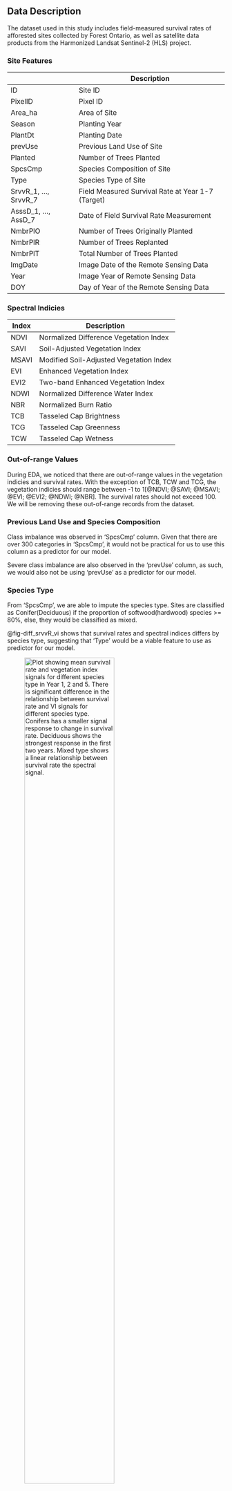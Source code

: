 ## Data Description

The dataset used in this study includes field-measured survival rates of afforested sites collected by Forest Ontario, as well as satellite data products from the Harmonized Landsat Sentinel-2 (HLS) project. 

### Site Features
||Description|
|-----|-----------|
|ID|Site ID|
|PixelID| Pixel ID|
|Area_ha|Area of Site|
|Season| Planting Year|
|PlantDt| Planting Date|
|prevUse| Previous Land Use of Site|
|Planted| Number of Trees Planted|
|SpcsCmp| Species Composition of Site|
|Type| Species Type of Site|
|SrvvR_1, ..., SrvvR_7| Field Measured Survival Rate at Year 1-7 (Target)|
|AsssD_1, ..., AssD_7| Date of Field Survival Rate Measurement|
|NmbrPlO| Number of Trees Originally Planted|
|NmbrPlR| Number of Trees Replanted|
|NmbrPlT| Total Number of Trees Planted|
|ImgDate| Image Date of the Remote Sensing Data|
|Year| Image Year of Remote Sensing Data|
|DOY| Day of Year of the Remote Sensing Data|

### Spectral Indicies
|Index|Description|
|-----|-----------|
|NDVI | Normalized Difference Vegetation Index|
|SAVI |Soil-Adjusted Vegetation Index|
|MSAVI |Modified Soil-Adjusted Vegetation Index|
|EVI |Enhanced Vegetation Index|
|EVI2|Two-band Enhanced Vegetation Index|
|NDWI |Normalized Difference Water Index|
|NBR |Normalized Burn Ratio|
|TCB |Tasseled Cap Brightness|
|TCG |Tasseled Cap Greenness|
|TCW |Tasseled Cap Wetness|


### Out-of-range Values
During EDA, we noticed that there are out-of-range values in the vegetation indicies and survival rates. With the exception of TCB, TCW and TCG, the vegetation indicies should range between -1 to 1[@NDVI; @SAVI; @MSAVI; @EVI;  @EVI2; @NDWI; @NBR]. The survival rates should not exceed 100. We will be removing these out-of-range records from the dataset.


### Previous Land Use and Species Composition
Class imbalance was observed in 'SpcsCmp' column. Given that there are over 300 categories in 'SpcsCmp', it would not be practical for us to use this column as a predictor for our model.  

Severe class imbalance are also observed in the 'prevUse' column, as such, we would also not be using 'prevUse' as a predictor for our model.

### Species Type
From 'SpcsCmp', we are able to impute the species type. Sites are classified as Conifer(Deciduous) if the proportion of softwood(hardwood) species >= 80%, else, they would be classified as mixed. 

@fig-diff_srvvR_vi shows that survival rates and spectral indices differs by species type, suggesting that 'Type' would be a viable feature to use as predictor for our model. 

![Plot showing mean survival rate and vegetation index signals for different species type in Year 1, 2 and 5. There is significant difference in the relationship between survival rate and VI signals for different species type. Conifers has a smaller signal response to change in survival rate. Deciduous shows the strongest response in the first two years. Mixed type shows a linear relationship between survival rate the spectral signal.](../../img/age_srvvR_vi.png){#fig-diff_srvvR_vi width=70%}


### Trends and Seasonality
Clear seasonality was observed in the spectral indices, where the signals peaked during the summer and dropped during winter months (@fig-vi_seasonality). This would be something that we need to address in our model. 

![Plot showing seasonality in vegetation indices.](../../img/vi_seasonality.png){#fig-vi_seasonality width=70%}

@fig-age_vi also shows a positive relationship between vegetation indicies and tree age. Minimal change in vegetation indicies was observed between age 1 to age 4. Indicating potential difficulties in survival rate prediction for earlier years. 

![Plot showing mean spectral signal by tree age. With the exception of TCB, spectral signal increases as tree matures. A negative relationship was observed for TCB due to decreasing surface brightness as canopy cover increases.](../../img/age_vi.png){#fig-age_vi width=70%}


### Collinearity
From @fig-correlation, we observed strong collinearity between vegetation indices except for TCB. 
The strongest correlation between survival rate and vegetation indicies is observed in Year 7. 

![Correlation plot showing strong collinearity between vegetation indicies.](../../img/feat_target_correlation.png){#fig-correlation width=70%}


